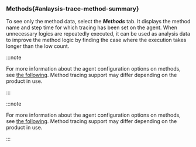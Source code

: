 ### Methods{#anlaysis-trace-method-summary}

<ImgLang img="analysis-tx-method-summary.png" desc="Methods" />

To see only the method data, select the **_Methods_** tab. It displays the method name and step time for which tracing has been set on the agent. When unnecessary logics are repeatedly executed, it can be used as analysis data to improve the method logic by finding the case where the execution takes longer than the low count.

<Xclude product='kubernetes'>

:::note

For more information about the agent configuration options on methods, see [the following](agent-transaction). Method tracing support may differ depending on the product in use.

:::

</Xclude>

<InDoc product='kubernetes'>

:::note

For more information about the agent configuration options on methods, see [the following](../java/agent-transaction). Method tracing support may differ depending on the product in use.

:::

</InDoc>
